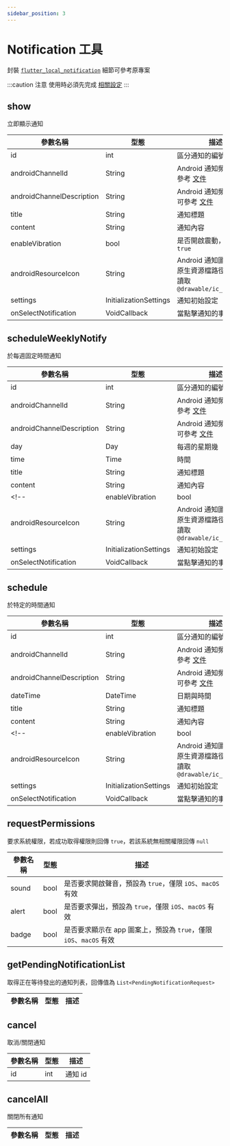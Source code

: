 ```yaml
---
sidebar_position: 3
---
```


# Notification 工具

封裝 [`flutter_local_notification`](https://pub.dev/packages/flutter_local_notifications) 細節可參考原專案

:::caution 注意
使用時必須先完成 [相關設定](docs/installation/local-notification)
:::

## show 

立即顯示通知

| 參數名稱                         | 型態                             | 描述                             |
| ------------------------------- | ------------------------------- | ------------------------------- |
| id | int | 區分通知的編號 |
| androidChannelId | String | Android 通知頻道 Id，可參考 [文件](https://developer.android.com/training/notify-user/channels) |
| androidChannelDescription | String | Android 通知頻道名稱，可參考 [文件](https://developer.android.com/training/notify-user/channels) |
| title | String | 通知標題 |
| content | String | 通知內容 |
| enableVibration | bool | 是否開啟震動，預設為 `true` |
| androidResourceIcon | String | Android 通知圖示，使用原生資源檔路徑，預設為讀取 `@drawable/ic_stat_name` |
| settings | InitializationSettings | 通知初始設定 |
| onSelectNotification | VoidCallback | 當點擊通知的事件 |

## scheduleWeeklyNotify 

於每週固定時間通知

| 參數名稱                         | 型態                             | 描述                             |
| ------------------------------- | ------------------------------- | ------------------------------- |
| id | int | 區分通知的編號 |
| androidChannelId | String | Android 通知頻道 Id，可參考 [文件](https://developer.android.com/training/notify-user/channels) |
| androidChannelDescription | String | Android 通知頻道名稱，可參考 [文件](https://developer.android.com/training/notify-user/channels) |
| day | Day | 每週的星期幾 |
| time | Time | 時間 |
| title | String | 通知標題 |
| content | String | 通知內容 |
<!-- | enableVibration | bool | 是否開啟震動，預設為 `true` | -->
| androidResourceIcon | String | Android 通知圖示，使用原生資源檔路徑，預設為讀取 `@drawable/ic_stat_name` |
| settings | InitializationSettings | 通知初始設定 |
| onSelectNotification | VoidCallback | 當點擊通知的事件 |

## schedule 

於特定的時間通知

| 參數名稱                         | 型態                             | 描述                             |
| ------------------------------- | ------------------------------- | ------------------------------- |
| id | int | 區分通知的編號 |
| androidChannelId | String | Android 通知頻道 Id，可參考 [文件](https://developer.android.com/training/notify-user/channels) |
| androidChannelDescription | String | Android 通知頻道名稱，可參考 [文件](https://developer.android.com/training/notify-user/channels) |
| dateTime | DateTime | 日期與時間 |
| title | String | 通知標題 |
| content | String | 通知內容 |
<!-- | enableVibration | bool | 是否開啟震動，預設為 `true` | -->
| androidResourceIcon | String | Android 通知圖示，使用原生資源檔路徑，預設為讀取 `@drawable/ic_stat_name` |
| settings | InitializationSettings | 通知初始設定 |
| onSelectNotification | VoidCallback | 當點擊通知的事件 |

## requestPermissions

要求系統權限，若成功取得權限則回傳 `true`，若該系統無相關權限回傳 `null`

| 參數名稱                         | 型態                             | 描述                             |
| ------------------------------- | ------------------------------- | ------------------------------- |
| sound | bool | 是否要求開啟聲音，預設為 `true`，僅限 `iOS`、`macOS` 有效 |
| alert | bool | 是否要求彈出，預設為 `true`，僅限 `iOS`、`macOS` 有效 |
| badge | bool | 是否要求顯示在 app 圖案上，預設為 `true`，僅限 `iOS`、`macOS` 有效 |

## getPendingNotificationList

取得正在等待發出的通知列表，回傳值為 `List<PendingNotificationRequest>`

| 參數名稱                         | 型態                             | 描述                             |
| ------------------------------- | ------------------------------- | ------------------------------- |

## cancel

取消/關閉通知

| 參數名稱                         | 型態                             | 描述                             |
| ------------------------------- | ------------------------------- | ------------------------------- |
| id | int | 通知 id |

## cancelAll

關閉所有通知

| 參數名稱                         | 型態                             | 描述                             |
| ------------------------------- | ------------------------------- | ------------------------------- |